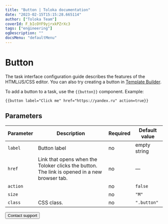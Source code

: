 ```yaml
---
title: "Button | Toloka documentation"
date: "2023-02-15T15:15:28.665114"
author: ["Toloka Team"]
coverId: F_bIcOYF9yjrxkPZrXc3
tags: ["engineering"]
ogDescription: ""
docsMenu: "defaultMenu"
---
```



# Button

<Note mode="note" title="Note">

The task interface configuration guide describes the features of the HTML/JS/CSS editor. You can also try creating a button in [Template Builder](/docs/template-builder/reference/field.button-radio).

</Note>

To add a button to a task, use the `{{button}}` component. Example:

```plaintext
{{button label="Click me" href="https://yandex.ru" action=true}}
```

## Parameters

**Parameter**|**Description**|**Required**|**Default value**
----- | ----- | ----- | -----
`label`| Button label | no | empty string
`href`| Link that opens when the Toloker clicks the button. The link is opened in a new browser tab. | no | —
`action`| <ButtonTable1/>| no | `false`
`size`| <ButtonTable2/>| no | `"M"`
`class`| CSS class. | no | `".button"`

<Button themeColor="light" view="default" size="l" type="link" url="/docs/guide/troubleshooting/support?form-source=guide-t-components-button">Contact support</Button>

